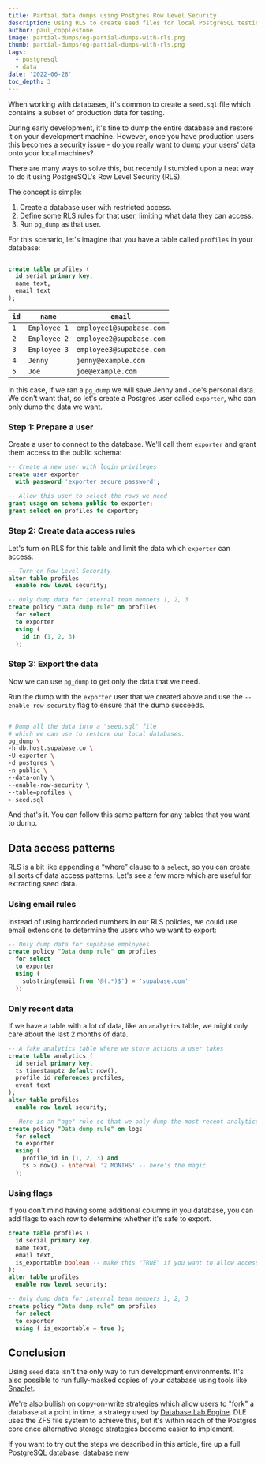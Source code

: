 ```yaml
---
title: Partial data dumps using Postgres Row Level Security
description: Using RLS to create seed files for local PostgreSQL testing.
author: paul_copplestone
image: partial-dumps/og-partial-dumps-with-rls.png
thumb: partial-dumps/og-partial-dumps-with-rls.png
tags:
  - postgresql
  - data
date: '2022-06-28'
toc_depth: 3
---
```


When working with databases, it's common to create a `seed.sql` file which contains a subset of production data for testing.

During early development, it's fine to dump the entire database and restore it on your development machine.
However, once you have production users this becomes a security issue - do you really want to dump your users' data onto your local machines?

There are many ways to solve this, but recently I stumbled upon a neat way to do it using PostgreSQL's Row Level Security (RLS).

The concept is simple:

1. Create a database user with restricted access.
2. Define some RLS rules for that user, limiting what data they can access.
3. Run `pg_dump` as that user.

For this scenario, let's imagine that you have a table called `profiles` in your database:

```sql hideCopy

create table profiles (
  id serial primary key,
  name text,
  email text
);
```

| `id` | `name`       | `email`                  |
| ---- | ------------ | ------------------------ |
| `1`  | `Employee 1` | `employee1@supabase.com` |
| `2`  | `Employee 2` | `employee2@supabase.com` |
| `3`  | `Employee 3` | `employee3@supabase.com` |
| `4`  | `Jenny`      | `jenny@example.com`      |
| `5`  | `Joe`        | `joe@example.com`        |

In this case, if we ran a `pg_dump` we will save Jenny and Joe's personal data. We don't want that, so let's create a Postgres user called `exporter`, who can only dump the data we want.

### Step 1: Prepare a user

Create a user to connect to the database. We'll call them `exporter` and grant them access to the public schema:

```sql hideCopy
-- Create a new user with login privileges
create user exporter
  with password 'exporter_secure_password';

-- Allow this user to select the rows we need
grant usage on schema public to exporter;
grant select on profiles to exporter;
```

### Step 2: Create data access rules

Let's turn on RLS for this table and limit the data which `exporter` can access:

```sql hideCopy
-- Turn on Row Level Security
alter table profiles
  enable row level security;

-- Only dump data for internal team members 1, 2, 3
create policy "Data dump rule" on profiles
  for select
  to exporter
  using (
    id in (1, 2, 3)
  );
```

### Step 3: Export the data

Now we can use `pg_dump` to get only the data that we need.

Run the dump with the `exporter` user that we created above and use the `--enable-row-security` flag to ensure that the dump succeeds.

```sh hideCopy

# Dump all the data into a "seed.sql" file
# which we can use to restore our local databases.
pg_dump \
-h db.host.supabase.co \
-U exporter \
-d postgres \
-n public \
--data-only \
--enable-row-security \
--table=profiles \
> seed.sql
```

And that's it. You can follow this same pattern for any tables that you want to dump.

## Data access patterns

RLS is a bit like appending a “where” clause to a `select`, so you can create all sorts of data access patterns. Let's see a few more which are useful for extracting seed data.

### Using email rules

Instead of using hardcoded numbers in our RLS policies, we could use email extensions to determine the users who we want to export:

```sql hideCopy
-- Only dump data for supabase employees
create policy "Data dump rule" on profiles
  for select
  to exporter
  using (
    substring(email from '@(.*)$') = 'supabase.com'
  );

```

### Only recent data

If we have a table with a lot of data, like an `analytics` table, we might only care about the last 2 months of data.

```sql hideCopy
-- A fake analytics table where we store actions a user takes
create table analytics (
  id serial primary key,
  ts timestamptz default now(),
  profile_id references profiles,
  event text
);
alter table profiles
  enable row level security;

-- Here is an "age" rule so that we only dump the most recent analytics
create policy "Data dump rule" on logs
  for select
  to exporter
  using (
    profile_id in (1, 2, 3) and
    ts > now() - interval '2 MONTHS' -- here's the magic
  );
```

### Using flags

If you don't mind having some additional columns in you database, you can add flags to each row to determine whether it's safe to export.

```sql hideCopy
create table profiles (
  id serial primary key,
  name text,
  email text,
  is_exportable boolean -- make this "TRUE" if you want to allow access
);
alter table profiles
  enable row level security;

-- Only dump data for internal team members 1, 2, 3
create policy "Data dump rule" on profiles
  for select
  to exporter
  using ( is_exportable = true );

```

## Conclusion

Using `seed` data isn't the only way to run development environments. It's also possible to run fully-masked copies of your database using tools like
[Snaplet](https://docs.snaplet.dev/tutorials/supabase-clone-environments).

We're also bullish on copy-on-write strategies which allow users to "fork" a database at a point in time,
a strategy used by [Database Lab Engine](https://postgres.ai/docs/database-lab).
DLE uses the ZFS file system to achieve this, but it's within reach of the Postgres core once alternative storage strategies become easier to implement.

If you want to try out the steps we described in this article, fire up a full PostgreSQL database: [database.new](https://database.new)
